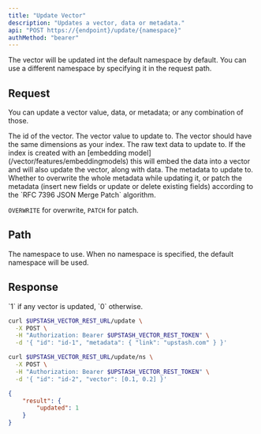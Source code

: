 ```yaml
---
title: "Update Vector"
description: "Updates a vector, data or metadata."
api: "POST https://{endpoint}/update/{namespace}"
authMethod: "bearer"
---
```


<Tip>
  The vector will be updated int the default namespace by default.
  You can use a different namespace by specifying it in the request path.
</Tip>

## Request

You can update a vector value, data, or metadata; or any combination
of those.

<ParamField body="id" type="string" required>
  The id of the vector.
</ParamField>
<ParamField body="vector" type="number[]">
  The vector value to update to.
  <Note>The vector should have the same dimensions as your index.</Note>
</ParamField>
<ParamField body="data" type="string">
  The raw text data to update to.
  <Note>If the index is created with an [embedding model](/vector/features/embeddingmodels)
      this will embed the data into a vector and will also update the vector, along with data.</Note>
</ParamField>
<ParamField body="metadata" type="Object">
  The metadata to update to.
</ParamField>
<ParamField body="metadataUpdateMode" type="string">
  Whether to overwrite the whole metadata while updating
  it, or patch the metadata (insert new fields or update or delete existing fields)
  according to the `RFC 7396 JSON Merge Patch` algorithm.

  `OVERWRITE` for overwrite, `PATCH` for patch.
</ParamField>

## Path

<ParamField path="namespace" type="string" default="">
  The namespace to use.
  When no namespace is specified, the default namespace will be used.
</ParamField>

## Response

<ResponseField name="updated" type="number">
  `1` if any vector is updated, `0` otherwise.
</ResponseField>

<RequestExample>

```sh curl
curl $UPSTASH_VECTOR_REST_URL/update \
  -X POST \
  -H "Authorization: Bearer $UPSTASH_VECTOR_REST_TOKEN" \
  -d '{ "id": "id-1", "metadata": { "link": "upstash.com" } }'
```

```sh curl (Namespace)
curl $UPSTASH_VECTOR_REST_URL/update/ns \
  -X POST \
  -H "Authorization: Bearer $UPSTASH_VECTOR_REST_TOKEN" \
  -d '{ "id": "id-2", "vector": [0.1, 0.2] }'
```

</RequestExample>

<ResponseExample>

```json 200 OK
{
    "result": {
        "updated": 1
    }
}
```

</ResponseExample>
